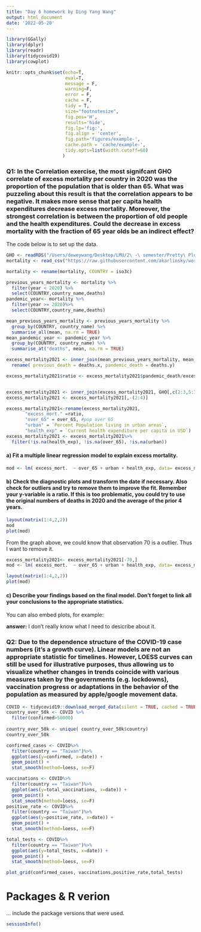 ```yaml
---
title: "Day 6 homework by Ding Yang Wang"
output: html_document
date: '2022-05-20'
---
```


```r
library(GGally)
library(dplyr)
library(readr)
library(tidycovid19)
library(cowplot)

knitr::opts_chunk$set(echo=T,
                      eval=T, 
                      message = F,
                      warning=F, 
                      error = F,
                      cache = F, 
                      tidy = T, 
                      size="footnotesize",
                      fig.pos='H',
                      results='hide',
                      fig.lp='fig:',
                      fig.align = 'center',
                      fig.path='figures/example-', 
                      cache.path = 'cache/example-',
                      tidy.opts=list(width.cutoff=60)
                     )

```

### Q1: In the Correlation exercise, the most signifcant GHO correlate of excess mortality per country in 2020 was the proportion of the population that is older than 65. What was puzzeling about this result is that the correlation appears to be negative. It makes more sense that per capita health expenditures decrease excess mortality. Moreover, the strongest correlation is between the proportion of old people and the health expenditures. Could the decrease in excess mortality with the fraction of 65 year olds be an indirect effect?

The code below is to set up the data.
```r
GHO <- readRDS("/Users/deweywang/Desktop/LMU/2\ -\ semester/Pretty\ Plots\ -\ Visualizing\ Statistical\ Data/Day\ 5\ Correlation/Data\ for\ Correlations-20220517/covid19_correlates_GHO_UPDATED.rds")
mortality <- read_csv("https://raw.githubusercontent.com/akarlinsky/world_mortality/main/world_mortality.csv")

mortality <- rename(mortality, COUNTRY = iso3c)

previous_years_mortality <- mortality %>% 
  filter(year < 2020) %>% 
  select(COUNTRY,country_name,deaths)
pandemic_year<- mortality %>% 
  filter(year >= 2020)%>% 
  select(COUNTRY,country_name,deaths)

mean_previous_years_mortality <- previous_years_mortality %>% 
  group_by(COUNTRY, country_name) %>% 
  summarise_all(mean, na.rm = TRUE)
mean_pandemic_year <- pandemic_year %>% 
  group_by(COUNTRY, country_name) %>% 
  summarise_at("deaths", mean, na.rm = TRUE)

excess_mortality2021 <- inner_join(mean_previous_years_mortality, mean_pandemic_year, by = c("COUNTRY", "country_name")) %>%
  rename( previous_death = deaths.x, pandemic_death = deaths.y)

excess_mortality2021$ratio <- excess_mortality2021$pandemic_death/excess_mortality2021$previous_death


excess_mortality2021 <- inner_join(excess_mortality2021, GHO[,c(2:3,5:7)], by = "COUNTRY")
excess_mortality2021 <- excess_mortality2021[,-(2:4)]

excess_mortality2021<-rename(excess_mortality2021,
       "excess_mort." =ratio,
       "over_65" = over_65, #pop over 65
       "urban" = `Percent Population living in urban areas`,
       "health_exp" = `Current health expenditure per capita in USD`)
excess_mortality2021 <- excess_mortality2021%>%
  filter(!is.na(health_exp), !is.na(over_65), !is.na(urban))
```

#### a) Fit a multiple linear regression model to explain excess mortality.
```r
mod <- lm( excess_mort.  ~ over_65 + urban + health_exp, data= excess_mortality2021 ) 
```


#### b) Check the diagnostic plots and transform the date if necessary. Also check for outliers and try to remove them to improve the fit. Remember your y-variable is a ratio. If this is too problematic, you could try to use the original numbers of deaths in 2020 and the average of the prior 4 years.
```r
layout(matrix(1:4,2,2))
mod
plot(mod)
```
From the graph above, we could know that observation 70 is a outlier. Thus I want to remove it.

```r
excess_mortality2021<- excess_mortality2021[-70,]
mod <- lm( excess_mort.  ~ over_65 + urban + health_exp, data= excess_mortality2021 ) 

layout(matrix(1:4,2,2))
plot(mod)
```


#### c) Describe your findings based on the final model. Don’t forget to link all your conclusions to the appropriate statistics.
You can also embed plots, for example:

**answer:** I don't really know what I need to desicribe about it.

### Q2: Due to the dependence structure of the COVID-19 case numbers (it’s a growth curve). Linear models are not an appropriate statistic for timelines. However, LOESS curves can still be used for illustrative purposes, thus allowing us to visualize whether changes in trends coincide with various measures taken by the governments (e.g. lockdowns), vaccination progress or adaptations in the behavior of the population as measured by apple/google movement data. 


```r
COVID <- tidycovid19::download_merged_data(silent = TRUE, cached = TRUE)
country_over_50k <- COVID %>% 
  filter(confirmed>50000)
  
country_over_50k <- unique( country_over_50k$country)
country_over_50k  

confirmed_cases <- COVID%>% 
  filter(country == "Taiwan")%>%
  ggplot(aes(y=confirmed, x=date)) + 
  geom_point() +
  stat_smooth(method=loess, se=F)

vaccinations <- COVID%>% 
  filter(country == "Taiwan")%>%
  ggplot(aes(y=total_vaccinations, x=date)) + 
  geom_point() +
  stat_smooth(method=loess, se=F)
positive_rate <- COVID%>% 
  filter(country == "Taiwan")%>%
  ggplot(aes(y=positive_rate, x=date)) + 
  geom_point() +
  stat_smooth(method=loess, se=F)

total_tests <- COVID%>% 
  filter(country == "Taiwan")%>%
  ggplot(aes(y=total_tests, x=date)) + 
  geom_point() +
  stat_smooth(method=loess, se=F)

plot_grid(confirmed_cases, vaccinations,positive_rate,total_tests)
```


# Packages & R verion 

... include the package versions that were used.

```r
sessionInfo()
```
